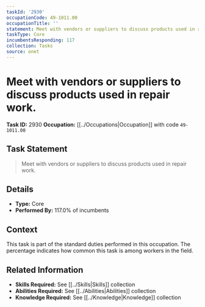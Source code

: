 ```yaml
---
taskId: '2930'
occupationCode: 49-1011.00
occupationTitle: ''
statement: Meet with vendors or suppliers to discuss products used in repair work.
taskType: Core
incumbentsResponding: 117
collection: Tasks
source: onet
---
```

# Meet with vendors or suppliers to discuss products used in repair work.

**Task ID:** 2930
**Occupation:** [[../Occupations|Occupation]] with code `49-1011.00`

## Task Statement

> Meet with vendors or suppliers to discuss products used in repair work.

## Details

- **Type:** Core
- **Performed By:** 117.0% of incumbents

## Context

This task is part of the standard duties performed in this occupation. The percentage indicates how common this task is among workers in the field.

## Related Information

- **Skills Required:** See [[../Skills|Skills]] collection
- **Abilities Required:** See [[../Abilities|Abilities]] collection
- **Knowledge Required:** See [[../Knowledge|Knowledge]] collection
